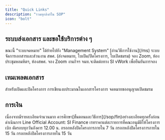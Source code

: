 ```yaml
---
title: "Quick Links"
description: "รวมทุกลิงก์ใน SOP"
icon: "bolt"
---
```


## ระบบส่งเอกสาร และขอใช้บริการต่าง ๆ

<Note>
  ขณะนี้ "ระบบจดหมาย" ได้ย้ายไปยัง "Management System" [อ่านวิธีการใช้งาน](/ms)
</Note>

<Card title="Management System" icon="grid-horizontal" href="https://mintlify.com/docs/settings/global">
  ระบบจัดการเอกสารและส่วนงาน สพศ. (ส่งจดหมาย, ใบเปิด/ปิดโครงการ, ใบเปิดชมรม)
</Card>

<CardGroup cols={2}>
  <Card title="SMSU Facility" icon="handshake" href="https://mintlify.com/docs/api-playground/openapi">
    จอง Zoom, ห้องประชุมหอมหิตฯ, ห้องสพศ.
  </Card>
  <Card title="Zoom งานกิจการนักศึกษา" icon="square-list" href="https://docs.google.com/forms/d/e/1FAIpQLSdsZ1aT1UUg0Y1BqgokfOgRxZIOEZYBHT6FKcwEHmi_CTYLDw/viewform">
    จอง Zoom งานกิจฯ จนท.จะติดต่อทาง SI vWork เพื่อยืนยันการจอง
  </Card>
</CardGroup>

## เทมเพลตเอกสาร

<CardGroup cols={2}>
  <Card title="เอกสารโครงการ" icon="file-vector" href="https://drive.google.com/drive/folders/1buuqIzQjrJxH_SxeXET8lbUYVCjBwUhE?usp=drive_link">
    สำหรับเปิดและปิดโครงการ
  </Card>
  <Card title="งบประมาณ การเบิกเงิน" icon="file-vector" href="https://mintlify.com/customers">
    การเขียนงบประมาณในเอกสารโครงการ
  </Card>
  <Card title="ใบเปิดชมรม" icon="file-vector" href="https://docs.google.com/document/d/1S30Osj-sGJaAawAvUAnabzCw2sfGq3xLGsxwPem2GHY/edit?usp=sharing">
    จดหมายขออนุญาตเปิดชมรม
  </Card>
</CardGroup>

## การเงิน

<Note>
  เนื่องจากมีรายละเอียดจำนวนมาก
  ควรศึกษา[ขั้นตอนและวิธีการ](/sop/fin)อย่างละเอียดทุกครั้งก่อนดำเนินการ
</Note>

<CardGroup cols={2}>
  <Card title="ติดต่อเบิกเงิน" icon="line" href="https://lin.ee/hlvg4i9">
    Line Official Account: SI Finance
  </Card>
  <Card title="อัตราราคากลาง" icon="money-check-dollar" href="https://drive.google.com/drive/folders/1F_qefEQ1M_r8FRJzMvdG5xqNRalWacAq?usp=drive_link">
    เรทราคาแต่ละรายการที่คณะอนุมัติให้โครงการเบิก
  </Card>
  <Card title="ฟอร์มยืมเงินโครงการ" icon="square-list" href="https://docs.google.com/forms/d/e/1FAIpQLSc2rIPc8kwJFtT2Fo_xYHv6Cf4QSOnD-Q7xOWfrizf081yUSQ/viewform">
    ตัดรอบทุกวันอังคาร 12.00 น.
  </Card>
  <Card title="ฟอร์มสรุปงบโครงการ" icon="square-list" href="https://docs.google.com/forms/d/e/1FAIpQLSf5VkRfjmLhjmkdEioYsMhQNYJXci9ygk7qHiPOptlJ9r7KHA/viewform">
    กรอกหลังปิดโครงการภายใน 7 วัน
  </Card>
  <Card title="ส่งใบเสร็จ สำหรับโครงการที่ยืมเงินสพศ." icon="square-list" href="https://docs.google.com/forms/d/e/1FAIpQLSdUZicF3gdgtwexZFZhcPpRgoGbdsE8PTcxa-hWr3wypfXWlg/viewform">
    กรอกหลังปิดโครงการภายใน 15 วัน
  </Card>
  <Card title="ส่งใบเสร็จ สำหรับโครงการที่ไม่ได้ยืมเงินสพศ." icon="square-list" href="https://docs.google.com/forms/d/e/1FAIpQLSfrcAx6F1q1XeViOOImQZvxddQkEOqkasNmECU1G9auwdncRA/viewform">
    กรอกหลังปิดโครงการภายใน 15 วัน
  </Card>
</CardGroup>